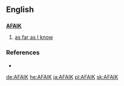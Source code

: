 ==English==

==={{initialism}}===
'''[[as|A]][[far|F]][[as|A]][[I]][[know|K]]'''

# {{context|Internet}} [[as far as I know]]

===References===
*{{cite book |author=Spears, Richard A. |year=2000 |title=NTC's Dictionary of American Slang and Colloquial Expressions |edition=third edition |publisher=NTC |pages=p. 3 |id=ISBN 0-8442-0461-7}}

[[de:AFAIK]]
[[he:AFAIK]]
[[ja:AFAIK]]
[[pl:AFAIK]]
[[sk:AFAIK]]